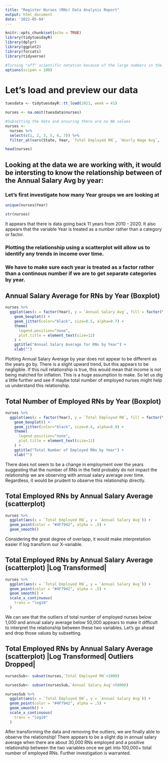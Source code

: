 ```yaml
---
title: "Register Nurses (RNs) Data Analysis Report"
output: html_document
date: '2022-05-04'
---
```


```r
knitr::opts_chunk$set(echo = TRUE)
library(tidytuesdayR)
library(dplyr)
library(ggplot2)
library(forcats)
library(tidyverse)

#Turning "off" scientific notation because of the large numbers in the data set
options(scipen = 100)
```


# Let's load and preview our data

```r
tuesdata <- tidytuesdayR::tt_load(2021, week = 41)

nurses <- na.omit(tuesdata$nurses)

#Subsetting the data and ensuring there are no NA values
nurses <- 
  nurses %>% 
  select(c(1, 2, 3, 5, 6, 7)) %>% 
  filter_at(vars(State, Year, `Total Employed RN`, `Hourly Wage Avg`, `Hourly Wage Median`, `Annual Salary Avg`), all_vars(!is.na(.)))

head(nurses)
```
## Looking at the data we are working with, it would be intersting to know the relationship between of the Annual Salary Avg by year:

### Let's first investigate how many Year groups we are looking at


```r
unique(nurses$Year)

str(nurses)
```

It appears that there is data going back 11 years from 2010 - 2020. 
It also appears that the variable Year is treated as a number rather than a category or factor. 

### Plotting the relationship using a scatterplot will allow us to identify any trends in income over time. 
### We have to make sure each year is treated as a factor rather than a continous number if we are to get separate categories by year. 

## Annual Salary Average for RNs by Year (Boxplot)

```r
nurses %>%
  ggplot(aes(x = factor(Year), y = `Annual Salary Avg`, fill = factor(Year))) +
    geom_boxplot() +
    geom_jitter(color="black", size=0.5, alpha=0.7) +
    theme(
      legend.position="none",
      plot.title = element_text(size=12)
    ) +
    ggtitle("Annual Salary Average for RNs by Year") +
    xlab("")
```

Plotting Annual Salary Average by year does not appear to be different as the years go by. There is a slight upward trend, but this appears to be negligible. If this null relationship is true, this would mean that income is not being matched for inflation. This is a huge assumption to make. So let us dig a little further and see if maybe total number of employed nurses might help us understand this relationship. 

## Total Number of Employed RNs by Year (Boxplot)

```r
nurses %>%
  ggplot(aes(x = factor(Year), y = `Total Employed RN`, fill = factor(Year))) +
    geom_boxplot() +
    geom_jitter(color="black", size=0.4, alpha=0.9) +
    theme(
      legend.position="none",
      plot.title = element_text(size=11)
    ) +
    ggtitle("Total Number of Employed RNs by Year") +
    xlab("")
```
There does not seem to be a change in employment over the years suggesting that the number of RNs in the field probably do not impact the relationship we are observing with annual salary average over time. Regardless, it would be prudent to observe this relationship directly.

## Total Employed RNs by Annual Salary Average (scatterplot)

```r
nurses %>%
  ggplot(aes(x = `Total Employed RN`, y = `Annual Salary Avg`)) +
  geom_point(color = "#4F7942", alpha = .5) +
  geom_smooth()
```

Considering the great degree of overlapp, it would make interpretation easier if log transform our X-variable.

## Total Employed RNs by Annual Salary Average (scatterplot) |Log Transformed|

```r
nurses %>%
  ggplot(aes(x = `Total Employed RN`, y = `Annual Salary Avg`)) +
  geom_point(color = "#4F7942", alpha = .5) +
  geom_smooth() +
  scale_x_continuous(
    trans = "log10"
  )
```

We can see that the outliers of total number of employed nurses below 1,000 and annual salary average below 50,000 appears to make it difficult to interpret the relationship between these two variables. Let's go ahead and drop those values by subsetting. 

## Total Employed RNs by Annual Salary Average (scatterplot) |Log Transformed| Outliers Dropped|

```r
nursesSub<- subset(nurses,`Total Employed RN`>1000)

nursesSub<- subset(nursesSub,`Annual Salary Avg`>50000)

nursesSub %>%
  ggplot(aes(x = `Total Employed RN`, y = `Annual Salary Avg`)) +
  geom_point(color = "#4F7942", alpha = .5) +
  geom_smooth() +
  scale_x_continuous(
    trans = "log10"
  )
```

After transforming the data and removing the outliers, we are finally able to observe the relationship! There appears to be a slight dip in annual salary average when there are about 30,000 RNs employed and a positive relationship between the two variables once we get into 100,000+ total number of employed RNs. Further investigation is warranted.